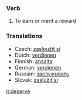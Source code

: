 ===Verb===
#To earn or merit a reward

===Translations===
*Czech: [[zasloužit si]]
*Dutch: [[verdienen]]
*Finnish: [[ansaita]]
*German: [[verdienen]]
*Russian: [[заслуживать]]
*Slovak: [[zaslúžiť si]]

[[it:deserve]]